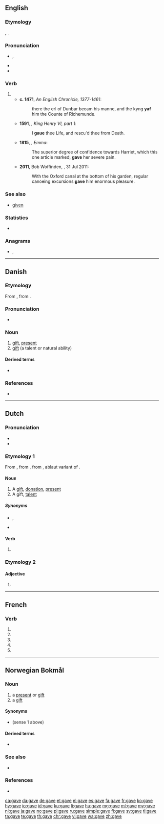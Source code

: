 {{also|gavé}}
==English==
{{slim-wikipedia|dab=gave}}
===Etymology===
{{etyl|ang|en}} {{m|ang|ġæf}}, {{m|ang|ġeaf}}.

===Pronunciation===
* {{a|UK|US}} {{enPR|gāv}}, {{IPA|/ɡeɪv/|lang=en}}
* {{audio|en-us-gave.ogg|Audio (US)|lang=en}}
* {{rhymes|eɪv|lang=en}}

===Verb===
{{head|en|verb form}}

# {{en-simple past of|give}}
#* '''c. 1471''', ''An English Chronicle, 1377-1461'':
#*: there the erl of Dunbar becam his manne, and the kyng '''yaf''' him the Counte of Richemunde.
#* '''1591''', {{w|William Shakespeare}}, ''King Henry VI, part 1'':
#*: I '''gaue''' thee Life, and rescu'd thee from Death.
#* '''1815''', {{w|Jane Austen}}, ''Emma'':
#*: The superior degree of confidence towards Harriet, which this one article marked, '''gave''' her severe pain.
#* '''2011''', Bob Woffinden, ''{{w|The Guardian}}'', 31 Jul 2011:
#*: With the Oxford canal at the bottom of his garden, regular canoeing excursions '''gave''' him enormous pleasure.

===See also===
* [[given]]

===Statistics===
* {{rank|done|days|something|213|gave|asked|soon|almost}}

===Anagrams===
* {{l|en|vega}}, {{l|en|Vega}}

----

==Danish==

===Etymology===
From {{etyl|non|da}} {{term|gjǫf|lang=non}}, from {{etyl|gem-pro|da}} {{m|gem-pro|*gebō}}.

===Pronunciation===
* {{IPA|[ɡ̊aːʊ̯]|lang=da}}

===Noun===
{{head|da|noun|g=c|definite singular|gaven|indefinite plural|gaver|definite plural|gaverne}}
# [[gift]], [[present]]
# [[gift]] (a talent or natural ability)

====Derived terms====
* {{l|da|julegave}}

===References===
* {{R:Den Danske Ordbog}}

----

==Dutch==

===Pronunciation===
* {{IPA|/ˈɣaːvə/|lang=nl}}
* {{audio|Nl-gave.ogg|Audio|lang=nl}}

===Etymology 1===
From {{inh|nl|dum|gave}}, from {{inh|nl|odt|gāva}}, from {{inh|nl|gem-pro|*gēbō}}, ablaut variant of {{m|gem-pro|*gebō}}.

====Noun====
{{nl-noun|f|-en|pl2=-s|gavetje|dim2=gaafje}}

# A [[gift]], [[donation]], [[present]]
# A gift, [[talent]]

=====Synonyms=====
* {{sense|donation}} {{l|nl|geschenk}}, {{l|nl|gift}}
* {{sense|talent}} {{l|nl|talent}}

====Verb====
{{nl-verb-form}}

# {{nl-verb form of|n=sg|t=past|m=subj|geven}}

===Etymology 2===

====Adjective====
{{nl-adj-form}}

# {{nl-adj form of|infl|gaaf}}

----

==French==

===Verb===
{{fr-verb-form}}

# {{inflection of|gaver||1|s|pres|indc|lang=fr}}
# {{inflection of|gaver||3|s|pres|indc|lang=fr}}
# {{inflection of|gaver||1|s|pres|subj|lang=fr}}
# {{inflection of|gaver||3|s|pres|subj|lang=fr}}
# {{inflection of|gaver||2|s|impr|lang=fr}}

----

==Norwegian Bokmål==

===Noun===
{{head|nb|noun|g=m|g2=f|definite singular|gava|or|gaven|indefinite plural|gaver|definite plural|gavene}}

# a [[present]] or [[gift]] {{gloss|something given to someone, e.g. for Christmas or a birthday}}
# a [[gift]] {{gloss|a talent or natural ability}}

====Synonyms====
* {{l|nb|presang}} (sense 1 above)

====Derived terms====
* {{l|nb|gavekort}}

===See also===
* {{l-nn|gåve}}

===References===
* {{R:The Bokmål Dictionary}}

[[ca:gave]]
[[da:gave]]
[[de:gave]]
[[et:gave]]
[[el:gave]]
[[es:gave]]
[[fa:gave]]
[[fr:gave]]
[[ko:gave]]
[[hy:gave]]
[[io:gave]]
[[id:gave]]
[[ku:gave]]
[[li:gave]]
[[hu:gave]]
[[mg:gave]]
[[ml:gave]]
[[my:gave]]
[[nl:gave]]
[[ja:gave]]
[[no:gave]]
[[pl:gave]]
[[ru:gave]]
[[simple:gave]]
[[fi:gave]]
[[sv:gave]]
[[tl:gave]]
[[ta:gave]]
[[te:gave]]
[[th:gave]]
[[chr:gave]]
[[vi:gave]]
[[wa:gave]]
[[zh:gave]]